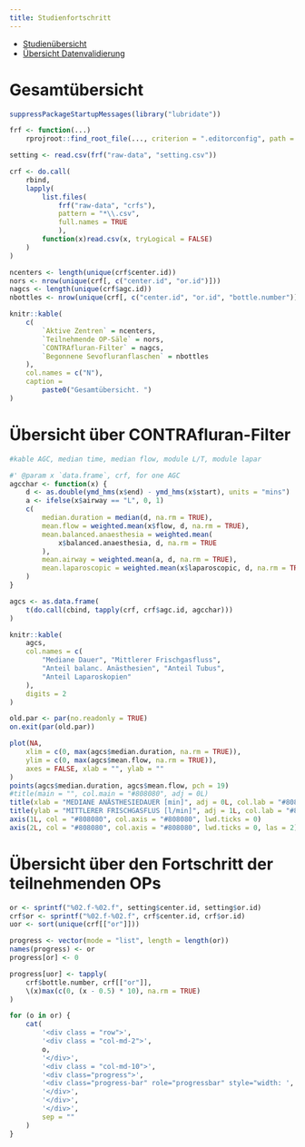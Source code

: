 ```yaml
---
title: Studienfortschritt
---
```


- [Studienübersicht](index.html)
- [Übersicht Datenvalidierung](validate.html)

# Gesamtübersicht

```r
suppressPackageStartupMessages(library("lubridate"))

frf <- function(...)
    rprojroot::find_root_file(..., criterion = ".editorconfig", path = ".")

setting <- read.csv(frf("raw-data", "setting.csv"))

crf <- do.call(
    rbind,
    lapply(
        list.files(
            frf("raw-data", "crfs"),
            pattern = "*\\.csv",
            full.names = TRUE
            ),
        function(x)read.csv(x, tryLogical = FALSE)
    )
)

ncenters <- length(unique(crf$center.id))
nors <- nrow(unique(crf[, c("center.id", "or.id")]))
nagcs <- length(unique(crf$agc.id))
nbottles <- nrow(unique(crf[, c("center.id", "or.id", "bottle.number")]))

knitr::kable(
    c(
        `Aktive Zentren` = ncenters,
        `Teilnehmende OP-Säle` = nors,
        `CONTRAfluran-Filter` = nagcs,
        `Begonnene Sevofluranflaschen` = nbottles
    ),
    col.names = c("N"),
    caption =
        paste0("Gesamtübersicht. ")
)
```

# Übersicht über CONTRAfluran-Filter

```r
#kable AGC, median time, median flow, module L/T, module lapar

#' @param x `data.frame`, crf, for one AGC
agcchar <- function(x) {
    d <- as.double(ymd_hms(x$end) - ymd_hms(x$start), units = "mins")
    a <- ifelse(x$airway == "L", 0, 1)
    c(
        median.duration = median(d, na.rm = TRUE),
        mean.flow = weighted.mean(x$flow, d, na.rm = TRUE),
        mean.balanced.anaesthesia = weighted.mean(
            x$balanced.anaesthesia, d, na.rm = TRUE
        ),
        mean.airway = weighted.mean(a, d, na.rm = TRUE),
        mean.laparoscopic = weighted.mean(x$laparoscopic, d, na.rm = TRUE)
    )
}

agcs <- as.data.frame(
    t(do.call(cbind, tapply(crf, crf$agc.id, agcchar)))
)

knitr::kable(
    agcs,
    col.names = c(
        "Mediane Dauer", "Mittlerer Frischgasfluss",
        "Anteil balanc. Anästhesien", "Anteil Tubus",
        "Anteil Laparoskopien"
    ),
    digits = 2
)
```

```r
old.par <- par(no.readonly = TRUE)
on.exit(par(old.par))

plot(NA,
    xlim = c(0, max(agcs$median.duration, na.rm = TRUE)),
    ylim = c(0, max(agcs$mean.flow, na.rm = TRUE)),
    axes = FALSE, xlab = "", ylab = ""
)
points(agcs$median.duration, agcs$mean.flow, pch = 19)
#title(main = "", col.main = "#808080", adj = 0L)
title(xlab = "MEDIANE ANÄSTHESIEDAUER [min]", adj = 0L, col.lab = "#808080")
title(ylab = "MITTLERER FRISCHGASFLUS [l/min]", adj = 1L, col.lab = "#808080")
axis(1L, col = "#808080", col.axis = "#808080", lwd.ticks = 0)
axis(2L, col = "#808080", col.axis = "#808080", lwd.ticks = 0, las = 2)
```


# Übersicht über den Fortschritt der teilnehmenden OPs

```r
or <- sprintf("%02.f-%02.f", setting$center.id, setting$or.id)
crf$or <- sprintf("%02.f-%02.f", crf$center.id, crf$or.id)
uor <- sort(unique(crf[["or"]]))

progress <- vector(mode = "list", length = length(or))
names(progress) <- or
progress[or] <- 0

progress[uor] <- tapply(
    crf$bottle.number, crf[["or"]],
    \(x)max(c(0, (x - 0.5) * 10), na.rm = TRUE)
)

for (o in or) {
    cat(
        '<div class = "row">',
        '<div class = "col-md-2">',
        o,
        '</div>',
        '<div class = "col-md-10">',
        '<div class="progress">',
        '<div class="progress-bar" role="progressbar" style="width: ', progress[[o]], '%;" aria-valuenow="', progress[[o]], '" aria-valuemin="0" aria-valuemax="100"></div>',
        '</div>',
        '</div>',
        '</div>',
        sep = ""
    )
}
```

